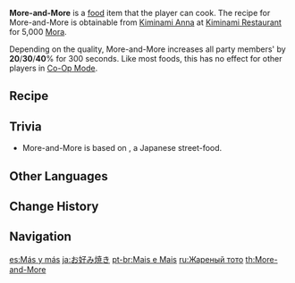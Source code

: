 {{Food Infobox
|id              = 108334
|description     = A snack grilled on an iron plate.
|desc_suspicious = It certainly looks the part, but you start getting a bad feeling about this upon first bite. Guess you can't slack off when making food after all, huh?
|desc_basic      = Water is added to flour and stirred into a slurry, vegetables and meat are added, and the mix is grilled well on an iron plate before taking on a splash of sauce and a sprinkle of dried bonito flakes. This tastes delicious no matter how many ingredients one adds, and indeed it makes people feel like "the more ingredients, the merrier, hence the dish's name.
|desc_delicious  = The rich ingredients have been stacked atop one another. One bite into the crisp outer layer reveals the soft tenderness within. The lovely sauce clothes the condiments luxuriously, flowing between lips and teeth alike en route to the stomach. Even the aroma that lingers in the air has ascended to become part of its unforgettable deliciousness.
|type            = ATK-Boosting Dishes
|quality         = 3
|effectType      = ATK Up
|effect          = Increases all party members' {{Color|Physical DMG}} by (var1)% for 300s.
|eff_att1        = Physical DMG Bonus
|region          = Inazuma
|eff_suspicious1 = 20
|eff_basic1      = 30
|eff_delicious1  = 40
|recipe          = Sold by [[Kiminami Anna]]
}}
'''More-and-More''' is a [[food]] item that the player can cook. The recipe for More-and-More is obtainable from [[Kiminami Anna]] at [[Kiminami Restaurant]] for 5,000 [[Mora]].

Depending on the quality, More-and-More increases all party members' {{Color|Physical DMG}} by '''20'''/'''30'''/'''40'''% for 300 seconds. Like most foods, this has no effect for other players in [[Co-Op Mode]].

==Recipe==
{{Recipe
|Flour = 1
|Bacon = 2
|Fish = 3
|Lavender Melon = 1
|sort = Fish;Bacon;Lavender Melon;Flour
|type = Cooking
}}

==Trivia==
*More-and-More is based on {{w|Okonomiyaki}}, a Japanese street-food.

==Other Languages==
{{Other Languages
|en      = More-and-More
|zhs     = 多多烧
|zhs_rm  = Duōduō Shāo
|zht     = 多多燒
|zht_rm  = Duōduō Shāo
|zh_tl   = More and More Burn
|ja      = お好み焼き
|ja_rm   = Okonomiyaki
|ja_tl   = Okonomiyaki
|ko      = 다다야끼
|ko_rm   = Dadayaggi
|ko_tl   = More More Yaki
|es      = Más y más
|es_tl   = More and More
|fr      = Fourre-tout exquis
|fr_tl   = Exquisite Hodgepodge
|ru      = Жареный тото
|ru_tl   = Grilled Toto
|th      = More-and-More
|vi      = Toto Nướng
|vi_tl   = Grilled Toto
|de      = Nochvielmehr
|de_tl   = So Much More
|id      = More-and-More
|pt      = Mais e Mais
|pt_tl   = More and More
|tr      = Karışık Türlü
|tr_tl   = 
|it      = A non finire
|it_tl   = To No End
}}

==Change History==
{{Change History|2.1}}

==Navigation==
{{Food Navbox}}

[[es:Más y más]]
[[ja:お好み焼き]]
[[pt-br:Mais e Mais]]
[[ru:Жареный тото]]
[[th:More-and-More]]